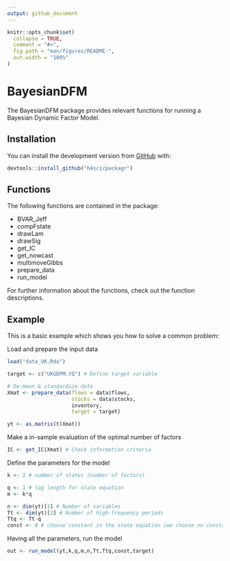 ```yaml
---
output: github_document
---
```


<!-- README.md is generated from README.Rmd. Please edit that file -->

```r
knitr::opts_chunk$set(
  collapse = TRUE,
  comment = "#>",
  fig.path = "man/figures/README-",
  out.width = "100%"
)
```

# BayesianDFM

<!-- badges: start -->
<!-- badges: end -->

The BayesianDFM package provides relevant functions for running a Bayesian
Dynamic Factor Model.

## Installation

You can install the development version from [GitHub](https://github.com/) with:

```r

devtools::install_github("h4sci/packagr")
```


## Functions

The following functions are contained in the package:

  * BVAR_Jeff
  * compFstate
  * drawLam
  * drawSig
  * get_IC
  * get_nowcast
  * multimoveGibbs
  * prepare_data
  * run_model

For further information about the functions, check out the function
descriptions.



## Example

This is a basic example which shows you how to solve a common problem:

Load and prepare the input data
```r

load("data_UK.Rda")

target <- c("UKGDPM.YQ") # Define target variable

# De-mean & standardize data
Xmat <- prepare_data(flows = data$flows,
                     stocks = data$stocks,
                     inventory,
                     target = target)

yt <- as.matrix(t(Xmat))

```

Make a in-sample evaluation of the optimal number of factors

```r
IC <- get_IC(Xmat) # Check information criteria

```

Define the parameters for the model

```r
k <- 2 # number of states (number of factors)

q <- 1 # lag length for state equation
m <- k*q

n <- dim(yt)[1] # Number of variables
Tt <- dim(yt)[2] # Number of high-frequency periods
Ttq <- Tt-q
const <- 0 # choose constant in the state equation (we choose no constant)

```

Having all the parameters, run the model

```r
out <- run_model(yt,k,q,m,n,Tt,Ttq,const,target)

```

